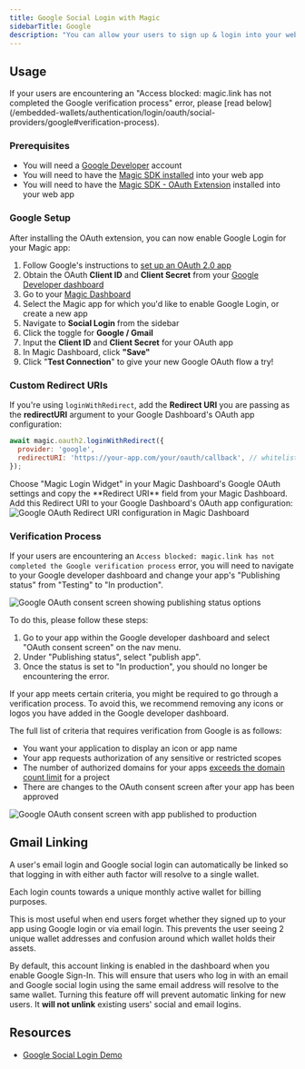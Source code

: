 ```yaml
---
title: Google Social Login with Magic
sidebarTitle: Google
description: "You can allow your users to sign up & login into your web application with their Google account."
---
```


## Usage

<Note>
If your users are encountering an "Access blocked: magic.link has not completed the Google verification process" error, please [read below](/embedded-wallets/authentication/login/oauth/social-providers/google#verification-process).
</Note>

### Prerequisites

* You will need a [Google Developer](https://console.developers.google.com/) account
* You will need to have the [Magic SDK installed](/embedded-wallets/sdk/overview) into your web app
* You will need to have the [Magic SDK - OAuth Extension](/embedded-wallets/authentication/login/oauth/oauth-implementation) installed into your web app

### Google Setup

After installing the OAuth extension, you can now enable Google Login for your Magic app:

1.  Follow Google's instructions to [set up an OAuth 2.0 app](https://support.google.com/cloud/answer/6158849?hl=en)
2.  Obtain the OAuth **Client ID** and **Client Secret** from your [Google Developer dashboard](https://console.developers.google.com/)
3.  Go to your [Magic Dashboard](https://dashboard.magic.link/login)
4.  Select the Magic app for which you'd like to enable Google Login, or create a new app
5.  Navigate to **Social Login** from the sidebar
6.  Click the toggle for **Google / Gmail**
7.  Input the **Client ID** and **Client Secret** for your OAuth app    
8.  In Magic Dashboard, click **"Save"**
9.  Click "**Test Connection**" to give your new Google OAuth flow a try!

### Custom Redirect URIs

If you're using `loginWithRedirect`, add the **Redirect URI** you are passing as the **redirectURI** argument to your Google Dashboard's OAuth app configuration:

```javascript JavaScript icon="square-js"
await magic.oauth2.loginWithRedirect({
  provider: 'google',
  redirectURI: 'https://your-app.com/your/oauth/callback', // whitelist this with Google
});
```
  <Accordion title="If using the connectWithUI SDK method">
    Choose "Magic Login Widget" in your Magic Dashboard's Google OAuth settings and copy the **Redirect URI** field from your Magic Dashboard. Add this Redirect URI to your Google Dashboard's OAuth app configuration:
  </Accordion>

<Frame>
  <img src="/images/redirect-uri.webp" alt="Google OAuth Redirect URI configuration in Magic Dashboard"/>
</Frame>


### Verification Process

If your users are encountering an `Access blocked: magic.link has not completed the Google verification process` error, you will need to navigate to your Google developer dashboard and change your app's "Publishing status" from "Testing" to "In production".

<Frame>
  <img src="/images/oauth-consent-screen-v2.webp" alt="Google OAuth consent screen showing publishing status options"/>
</Frame>

To do this, please follow these steps:

1.  Go to your app within the Google developer dashboard and select "OAuth consent screen" on the nav menu.
2.  Under "Publishing status", select "publish app".
3.  Once the status is set to "In production", you should no longer be encountering the error.

<Note>
If your app meets certain criteria, you might be required to go through a verification process. To avoid this, we recommend removing any icons or logos you have added in the Google developer dashboard.
</Note>

The full list of criteria that requires verification from Google is as follows:

* You want your application to display an icon or app name
* Your app requests authorization of any sensitive or restricted scopes
* The number of authorized domains for your apps [exceeds the domain count limit](https://support.google.com/cloud/answer/7650096) for a project
* There are changes to the OAuth consent screen after your app has been approved

<Frame>
  <img src="/images/oauth-consent-screen-published.webp" alt="Google OAuth consent screen with app published to production"/>
</Frame>

## Gmail Linking

A user's email login and Google social login can automatically be linked so that logging in with either auth factor will resolve to a single wallet.

<Info>
Each login counts towards a unique monthly active wallet for billing purposes.
</Info>

This is most useful when end users forget whether they signed up to your app using Google login or via email login. This prevents the user seeing 2 unique wallet addresses and confusion around which wallet holds their assets.

By default, this account linking is enabled in the dashboard when you enable Google Sign-In. This will ensure that users who log in with an email and Google social login using the same email address will resolve to the same wallet. Turning this feature off will prevent automatic linking for new users. It **will not unlink** existing users' social and email logins.

## Resources

* [Google Social Login Demo](https://magic-oauth-v2-dun.vercel.app)

